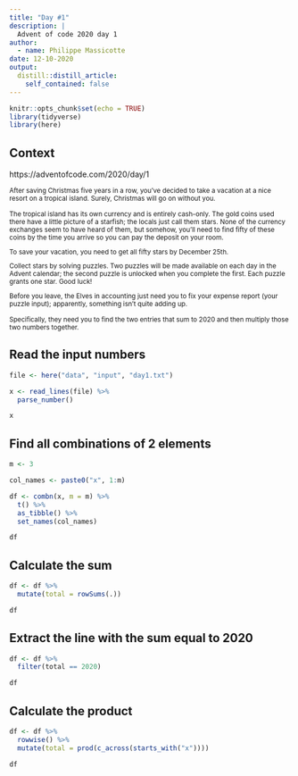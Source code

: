 ```yaml
---
title: "Day #1"
description: |
  Advent of code 2020 day 1
author:
  - name: Philippe Massicotte
date: 12-10-2020
output:
  distill::distill_article:
    self_contained: false
---
```



```r
knitr::opts_chunk$set(echo = TRUE)
library(tidyverse)
library(here)
```

## Context

https://adventofcode.com/2020/day/1

<small>
After saving Christmas five years in a row, you've decided to take a vacation at a nice resort on a tropical island. Surely, Christmas will go on without you.

The tropical island has its own currency and is entirely cash-only. The gold coins used there have a little picture of a starfish; the locals just call them stars. None of the currency exchanges seem to have heard of them, but somehow, you'll need to find fifty of these coins by the time you arrive so you can pay the deposit on your room.

To save your vacation, you need to get all fifty stars by December 25th.

Collect stars by solving puzzles. Two puzzles will be made available on each day in the Advent calendar; the second puzzle is unlocked when you complete the first. Each puzzle grants one star. Good luck!

Before you leave, the Elves in accounting just need you to fix your expense report (your puzzle input); apparently, something isn't quite adding up.

Specifically, they need you to find the two entries that sum to 2020 and then multiply those two numbers together.
</small>

## Read the input numbers

```r
file <- here("data", "input", "day1.txt")

x <- read_lines(file) %>% 
  parse_number()

x
```

## Find all combinations of 2 elements

```r
m <- 3

col_names <- paste0("x", 1:m)

df <- combn(x, m = m) %>% 
  t() %>% 
  as_tibble() %>% 
  set_names(col_names)

df
```

## Calculate the sum

```r
df <- df %>% 
  mutate(total = rowSums(.))

df
```

## Extract the line with the sum equal to 2020

```r
df <- df %>% 
  filter(total == 2020)

df
```

## Calculate the product

```r
df <- df %>% 
  rowwise() %>% 
  mutate(total = prod(c_across(starts_with("x"))))

df
```




